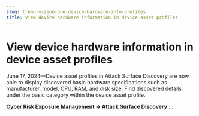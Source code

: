 ```yaml
---
slug: trend-vision-one-device-hardware-info-profiles
title: View device hardware information in device asset profiles
---
```

# View device hardware information in device asset profiles

June 17, 2024—Device asset profiles in Attack Surface Discovery are now able to display discovered basic hardware specifications such as manufacturer, model, CPU, RAM, and disk size. Find discovered details under the basic category within the device asset profile.

**Cyber Risk Exposure Management → Attack Surface Discovery**
:::
